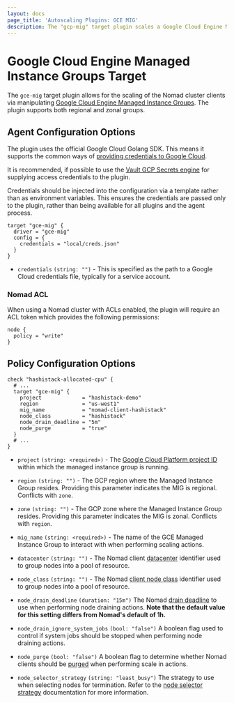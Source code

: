 ```yaml
---
layout: docs
page_title: 'Autoscaling Plugins: GCE MIG'
description: The "gcp-mig" target plugin scales a Google Cloud Engine Managed Instance Group.
---
```


# Google Cloud Engine Managed Instance Groups Target

The `gce-mig` target plugin allows for the scaling of the Nomad cluster clients
via manipulating [Google Cloud Engine Managed Instance Groups][gce_migs]. The
plugin supports both regional and zonal groups.

## Agent Configuration Options

The plugin uses the official Google Cloud Golang SDK. This means it supports
the common ways of [providing credentials to Google Cloud][gcp_credentials].

It is recommended, if possible to use the [Vault GCP Secrets
engine][vault_gcp_backend] for supplying access credentials to the plugin.

Credentials should be injected into the configuration via a template rather
than as environment variables. This ensures the credentials are passed only to
the plugin, rather than being available for all plugins and the agent process.

```hcl
target "gce-mig" {
  driver = "gce-mig"
  config = {
    credentials = "local/creds.json"
  }
}
```

- `credentials` `(string: "")` - This is specified as the path to a Google Cloud
  credentials file, typically for a service account.

### Nomad ACL

When using a Nomad cluster with ACLs enabled, the plugin will require an ACL token
which provides the following permissions:

```hcl
node {
  policy = "write"
}
```

## Policy Configuration Options

```hcl
check "hashistack-allocated-cpu" {
  # ...
  target "gce-mig" {
    project             = "hashistack-demo"
    region              = "us-west1"
    mig_name            = "nomad-client-hashistack"
    node_class          = "hashistack"
    node_drain_deadline = "5m"
    node_purge          = "true"
  }
  # ...
}
```

- `project` `(string: <required>)` - The [Google Cloud Platform project
  ID][gcp_projects] within which the managed instance group is running.

- `region` `(string: "")` - The GCP region where the Managed Instance Group
  resides. Providing this parameter indicates the MIG is regional. Conflicts
  with `zone`.

- `zone` `(string: "")` - The GCP zone where the Managed Instance Group
  resides. Providing this parameter indicates the MIG is zonal. Conflicts with
  `region`.

- `mig_name` `(string: <required>)` - The name of the GCE Managed Instance
  Group to interact with when performing scaling actions.

- `datacenter` `(string: "")` - The Nomad client [datacenter][nomad_datacenter]
  identifier used to group nodes into a pool of resource.

- `node_class` `(string: "")` - The Nomad [client node class][nomad_node_class]
  identifier used to group nodes into a pool of resource.

- `node_drain_deadline` `(duration: "15m")` The Nomad [drain
  deadline][nomad_node_drain_deadline] to use when performing node draining
  actions. **Note that the default value for this setting differs from Nomad's
  default of 1h.**

- `node_drain_ignore_system_jobs` `(bool: "false")` A boolean flag used to
  control if system jobs should be stopped when performing node draining
  actions.

- `node_purge` `(bool: "false")` A boolean flag to determine whether Nomad
  clients should be [purged][nomad_node_purge] when performing scale in
  actions.

- `node_selector_strategy` `(string: "least_busy")` The strategy to use when
  selecting nodes for termination. Refer to the [node selector
  strategy][node_selector_strategy] documentation for more information.

[gcp_credentials]: https://cloud.google.com/docs/authentication/production#providing_credentials_to_your_application
[gcp_projects]: https://cloud.google.com/resource-manager/docs/creating-managing-projects
[gce_migs]: https://cloud.google.com/compute/docs/instance-groups/
[nomad_datacenter]: /nomad/docs/configuration#datacenter
[nomad_node_class]: /nomad/docs/configuration/client#node_class
[nomad_node_drain_deadline]: /nomad/api-docs/nodes#deadline
[nomad_node_purge]: /nomad/api-docs/nodes#purge-node
[node_selector_strategy]: /nomad/tools/autoscaling/internals/node-selector-strategy
[vault_gcp_backend]: /vault/docs/secrets/gcp
